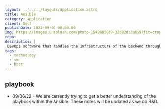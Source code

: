 ```yaml
---
layout: ../../../layouts/application.astro
title: Ansible
category: Application
client: Self
publishDate: 2022-09-01 00:00:00
img: https://images.unsplash.com/photo-1549605659-32d82da3a059?fit=crop&w=1400&h=700&q=75
repo:
description: |
 DevOps software that handles the infrastructure of the backend through automation.
tags:
  - technology
  - vm
  - host
---
```


## playbook

- 09/06/22 - We are currently trying to get a better understanding of the playbook within the Ansible. These notes will be updated as we do R&D.